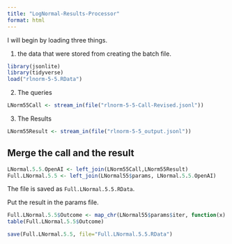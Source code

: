```yaml
---
title: "LogNormal-Results-Processor"
format: html
---
```


I will begin by loading three things.  

1. the data that were stored from creating the batch file.

```r
library(jsonlite)
library(tidyverse)
load("rlnorm-5-5.RData")
```

2. The queries

```r
LNorm55Call <- stream_in(file("rlnorm-5-5-Call-Revised.jsonl"))
```

3. The Results

```r
LNorm55Result <- stream_in(file("rlnorm-5-5_output.jsonl"))
```

## Merge the call and the result

```r
LNormal.5.5.OpenAI <- left_join(LNorm55Call,LNorm55Result)
Full.LNormal.5.5 <- left_join(LNormal55$params, LNormal.5.5.OpenAI)
```

The file is saved as `Full.LNormal.5.5.RData`.

Put the result in the params file.

```r
Full.LNormal.5.5$Outcome <- map_chr(LNormal55$params$iter, function(x) { unlist(LNorm55Result$response$body$choices[[x]][[2]][2]) })
table(Full.LNormal.5.5$Outcome)
```

```r
save(Full.LNormal.5.5, file="Full.LNormal.5.5.RData")
```


